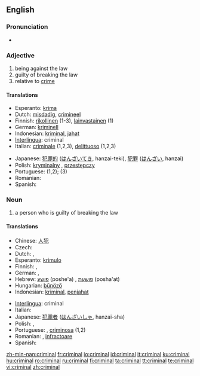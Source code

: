 ==English==

===Pronunciation===
*{{audio|en-us-criminal.ogg|Audio (US)}}


===Adjective===
{{en-adj|-}}

# being against the law
# guilty of breaking the law
# relative to [[crime]]

====Translations====
{{ttbc-top}}
*Esperanto: [[krima]]
*Dutch: [[misdadig]], [[crimineel]]
*Finnish: [[rikollinen]] (1-3), [[lainvastainen]] (1)
*German: [[kriminell]]
*Indonesian: [[kriminal]], [[jahat]]
*[[Interlingua]]: criminal
*Italian: [[criminale]] (1,2,3), [[delittuoso]] (1,2,3)
{{ttbc-mid}}
*Japanese: [[犯罪的]] ([[はんざいてき]], hanzai-teki), [[犯罪]] ([[はんざい]], hanzai)
*Polish: [[kryminalny]] {{m}}, [[przestępczy]] {{m}}
*Portuguese: {{t|pt|criminoso|m}} <!-- Inflections belong in the foreign entry: [[criminosa]] {{f}} --> (1,2); {{t-|pt|criminal|m|f}} (3)
*Romanian: {{t+|ro|criminal|m}} <!-- Inflections belong in the foreign entry: [[criminală]] {{f}} -->
*Spanish: {{t-|es|criminal}}
{{ttbc-bottom}}

===Noun===
{{en-noun}}

# a person who is guilty of breaking the law

====Translations====
{{trans-top|person guilty of breaking the law}}
* Chinese: [[人犯]]
* Czech: {{t-|cs|zločinec|m}}
* Dutch: {{t+|nl|misdadiger}}, {{t+|nl|crimineel}}
* Esperanto: [[krimulo]]
* Finnish: {{t+|fi|rikollinen}}, {{t-|fi|kriminaali}}
* German: {{t-|de|Kriminelle|f}}, {{t-|de|Krimineller|m}}
* Hebrew: [[פושע]] (poshe'a) {{m}}, [[פושעת]] (posha'at) {{f}}
* Hungarian: [[bűnöző]]
* Indonesian: [[kriminal]], [[jahat|penjahat]]
{{trans-mid}}
* [[Interlingua]]: criminal
* Italian: {{t+|it|criminale}}
* Japanese: [[犯罪者]] ([[はんざいしゃ]], hanzai-sha)
* Polish: {{t|pl|kryminalista|m}}, {{t+|pl|przestępca|m}}
* Portuguese: {{t|pt|criminoso|m}}, [[criminosa]] {{f}} (1,2)
* Romanian: {{t|ro|infractor|m}}, [[infractoare]] {{f}} 
* Spanish: {{t-|es|criminal}}
{{trans-bottom}}

[[zh-min-nan:criminal]]
[[fr:criminal]]
[[io:criminal]]
[[id:criminal]]
[[it:criminal]]
[[ku:criminal]]
[[hu:criminal]]
[[ro:criminal]]
[[ru:criminal]]
[[fi:criminal]]
[[ta:criminal]]
[[tt:criminal]]
[[te:criminal]]
[[vi:criminal]]
[[zh:criminal]]
